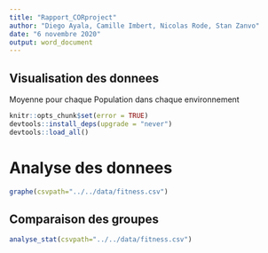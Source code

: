 ```yaml
---
title: "Rapport_CORproject"
author: "Diego Ayala, Camille Imbert, Nicolas Rode, Stan Zanvo"
date: "6 novembre 2020"
output: word_document
---
```


## Visualisation des donnees

Moyenne pour chaque Population dans chaque environnement

```r
knitr::opts_chunk$set(error = TRUE)
devtools::install_deps(upgrade = "never")
devtools::load_all()
```

# Analyse des donnees
```r
graphe(csvpath="../../data/fitness.csv")
```

## Comparaison des groupes

```r
analyse_stat(csvpath="../../data/fitness.csv")
```

